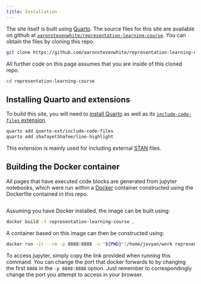 ```yaml
---
title: Installation
---
```


The site itself is built using [Quarto](https://quarto.org/). The source files for this site are available on github at [`aaronstevenwhite/representation-learning-course`](https://github.com/aaronstevenwhite/representation-learning-course). You can obtain the files by cloning this repo.

```bash
git clone https://github.com/aaronstevenwhite/representation-learning-course.git
```

All further code on this page assumes that you are inside of this cloned repo.

```bash
cd representation-learning-course
```

## Installing Quarto and extensions

To build this site, you will need to [install Quarto](https://quarto.org/docs/get-started/) as well as its [`include-code-files` extension](https://github.com/quarto-ext/include-code-files).

```bash
quarto add quarto-ext/include-code-files
quarto add shafayetShafee/line-highlight
```

This extension is mainly used for including external [STAN](https://mc-stan.org/) files.

## Building the Docker container

All pages that have executed code blocks are generated from jupyter notebooks, which were run within a [Docker](https://www.docker.com/) container constructed using the Dockerfile contained in this repo. 

```.dockerfile
```

Assuming you have Docker installed, the image can be built using:

```bash
docker build -t representation-learning-course .
```

A container based on this image can then be constructed using:

```bash
docker run -it --rm -p 8888:8888 -v "${PWD}":/home/jovyan/work representation-learning-course
```

To access jupyter, simply copy the link provided when running this command. You can change the port that docker forwards to by changing the first `8888` in the `-p 8888:8888` option. Just remember to correspondingly change the port you attempt to access in your browser.